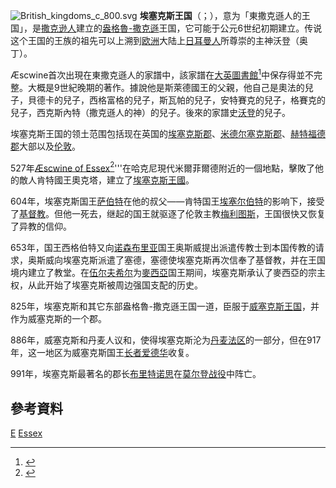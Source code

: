 {{NoteTA
|G1=UK Places
}}
[[File:British_kingdoms_c_800.svg|thumb]]
'''埃塞克斯王国'''（{{lang-ang|Ēast Seaxna Rīce}}；{{lang-lat|Regnum Orientalium Saxonum}}），意为「東撒克遜人的王国」，是[[撒克逊人|撒克逊人]]建立的[[盎格魯-撒克遜英格兰|盎格魯-撒克遜]]王国，它可能于公元6世纪初期建立。传说这个王国的王族的祖先可以上溯到[[欧洲|欧洲]]大陆上[[日耳曼人|日耳曼人]]所尊崇的主神沃登（奥丁）。

Æscwine首次出現在東撒克遜人的家譜中，該家譜在[[大英圖書館|大英圖書館]]<ref>{{cite web |title=Anglo-Saxon royal genealogies |url=https://en.wikipedia.org/wiki/Anglo-Saxon_royal_genealogies |access-date=2022-03-19 |archive-date=2022-03-24 |archive-url=https://web.archive.org/web/20220324040354/https://en.wikipedia.org/wiki/Anglo-Saxon_royal_genealogies |dead-url=no }}</ref>中保存得並不完整。大概是9世紀晚期的著作。據說他是斯萊德國王的父親，他自己是奧法的兒子，貝德卡的兒子，西格富格的兒子，斯瓦帕的兒子，安特賽克的兒子，格賽克的兒子，西克斯內特（撒克遜人的神）的兒子。後來的家譜史[[沃登|沃登]]的兒子。

埃塞克斯王国的领土范围包括现在英国的[[埃塞克斯郡|埃塞克斯郡]]、[[米德尔塞克斯郡|米德尔塞克斯郡]]、[[赫特福德郡|赫特福德郡]]大部以及[[伦敦|伦敦]]。

527年[[Æscwine_of_Essex|Æscwine of Essex]]<ref>{{cite web |title=Æscwine of Essex |url=https://en.wikipedia.org/wiki/%C3%86scwine_of_Essex |access-date=2022-03-19 |archive-date=2022-02-23 |archive-url=https://web.archive.org/web/20220223054730/https://en.wikipedia.org/wiki/%C3%86scwine_of_Essex |dead-url=no }}</ref>'''在哈克尼現代米爾菲爾德附近的一個地點，擊敗了他的敵人肯特國王奧克塔，建立了[[埃塞克斯王國|埃塞克斯王國]]。

604年，埃塞克斯国王[[萨伯特|萨伯特]]在他的叔父——肯特国王[[肯特的埃塞尔伯特|埃塞尔伯特]]的影响下，接受了[[基督教|基督教]]。但他一死去，继起的国王就驱逐了伦敦主教[[梅利图斯|梅利图斯]]，王国很快又恢复了异教的信仰。

653年，国王西格伯特又向[[诺森布里亚|诺森布里亚]]国王奥斯威提出派遣传教士到本国传教的请求，奥斯威向埃塞克斯派遣了塞德，塞德使埃塞克斯再次信奉了基督教，并在王国境内建立了教堂。在[[伍尔夫希尔|伍尔夫希尔]]为[[麥西亞|麥西亞]]国王期间，埃塞克斯承认了麥西亞的宗主权，从此开始了埃塞克斯被周边强国支配的历史。

825年，埃塞克斯和其它东部盎格魯-撒克遜王国一道，臣服于[[威塞克斯王国|威塞克斯王国]]，并作为威塞克斯的一个郡。

886年，威塞克斯和丹麦人议和，使得埃塞克斯沦为[[丹麦法区|丹麦法区]]的一部分，但在917年，这一地区为威塞克斯国王[[长者爱德华|长者爱德华]]收复。

991年，埃塞克斯最著名的郡长[[布里特诺思|布里特诺思]]在[[莫尔登战役|莫尔登战役]]中阵亡。

== 參考資料 ==
{{reflist|2}}

{{七國時代}}

[[Category:王國|E]]
[[Category:七國時代|Essex]]